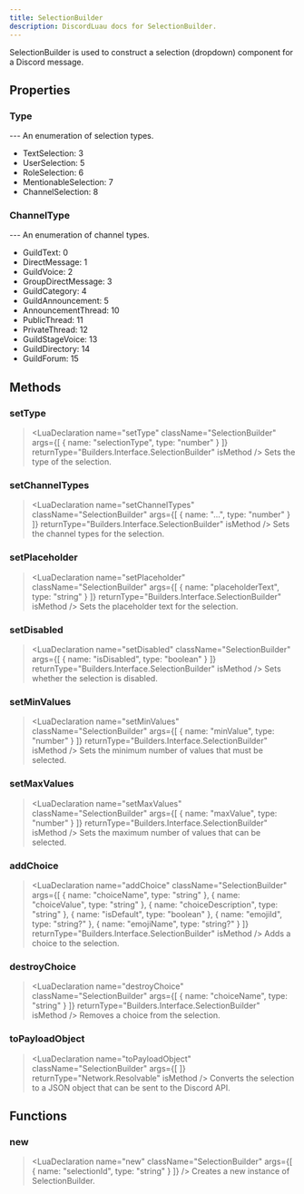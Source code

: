 ```yaml
---
title: SelectionBuilder
description: DiscordLuau docs for SelectionBuilder.
---
```

[//]: # (This file was automatically compiled through the Generator luau code under this repository)
[//]: # (if you want to edit the documentation of discord-luau, please write changes)
[//]: # (to the discord-luau repository itself, we extract the comments from discord-luau and translate)
[//]: # (them into markdown files that Nextra can interpret!)

[//]: # (----- DOCUMENT IMPORTS ----- )


[//]: # (----- DOCUMENT DESCRIPTION ----- )

SelectionBuilder is used to construct a selection (dropdown) component for a Discord message.

[//]: # (----- DOCUMENT PROPERTIES ----- )

## Properties

### Type

<LuaProperty name="SelectionBuilder.Type" type="table" />
---
An enumeration of selection types.

- TextSelection: 3
- UserSelection: 5
- RoleSelection: 6
- MentionableSelection: 7
- ChannelSelection: 8
### ChannelType

<LuaProperty name="SelectionBuilder.ChannelType" type="table" />
---
An enumeration of channel types.

- GuildText: 0
- DirectMessage: 1
- GuildVoice: 2
- GroupDirectMessage: 3
- GuildCategory: 4
- GuildAnnouncement: 5
- AnnouncementThread: 10
- PublicThread: 11
- PrivateThread: 12
- GuildStageVoice: 13
- GuildDirectory: 14
- GuildForum: 15

[//]: # (----- DOCUMENT METHODS ----- )

## Methods

### setType

> <LuaDeclaration name="setType" className="SelectionBuilder" args={[ { name: "selectionType", type: "number" } ]} returnType="Builders.Interface.SelectionBuilder" isMethod />
Sets the type of the selection.
### setChannelTypes

> <LuaDeclaration name="setChannelTypes" className="SelectionBuilder" args={[ { name: "...", type: "number" } ]} returnType="Builders.Interface.SelectionBuilder" isMethod />
Sets the channel types for the selection.
### setPlaceholder

> <LuaDeclaration name="setPlaceholder" className="SelectionBuilder" args={[ { name: "placeholderText", type: "string" } ]} returnType="Builders.Interface.SelectionBuilder" isMethod />
Sets the placeholder text for the selection.
### setDisabled

> <LuaDeclaration name="setDisabled" className="SelectionBuilder" args={[ { name: "isDisabled", type: "boolean" } ]} returnType="Builders.Interface.SelectionBuilder" isMethod />
Sets whether the selection is disabled.
### setMinValues

> <LuaDeclaration name="setMinValues" className="SelectionBuilder" args={[ { name: "minValue", type: "number" } ]} returnType="Builders.Interface.SelectionBuilder" isMethod />
Sets the minimum number of values that must be selected.
### setMaxValues

> <LuaDeclaration name="setMaxValues" className="SelectionBuilder" args={[ { name: "maxValue", type: "number" } ]} returnType="Builders.Interface.SelectionBuilder" isMethod />
Sets the maximum number of values that can be selected.
### addChoice

> <LuaDeclaration name="addChoice" className="SelectionBuilder" args={[ { name: "choiceName", type: "string" }, { name: "choiceValue", type: "string" }, { name: "choiceDescription", type: "string" }, { name: "isDefault", type: "boolean" }, { name: "emojiId", type: "string?" }, { name: "emojiName", type: "string?" } ]} returnType="Builders.Interface.SelectionBuilder" isMethod />
Adds a choice to the selection.
### destroyChoice

> <LuaDeclaration name="destroyChoice" className="SelectionBuilder" args={[ { name: "choiceName", type: "string" } ]} returnType="Builders.Interface.SelectionBuilder" isMethod />
Removes a choice from the selection.
### toPayloadObject

> <LuaDeclaration name="toPayloadObject" className="SelectionBuilder" args={[  ]} returnType="Network.Resolvable" isMethod />
Converts the selection to a JSON object that can be sent to the Discord API.

[//]: # (----- DOCUMENT FUNCTIONS ----- )

## Functions

### new

> <LuaDeclaration name="new" className="SelectionBuilder" args={[ { name: "selectionId", type: "string" } ]} />
Creates a new instance of SelectionBuilder.

